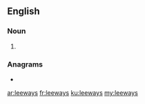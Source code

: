 ==English==

===Noun===
{{head|en|noun plural form}}

# {{plural of|leeway|lang=en}}

===Anagrams===
* {{l|en|weasely}}

[[ar:leeways]]
[[fr:leeways]]
[[ku:leeways]]
[[my:leeways]]